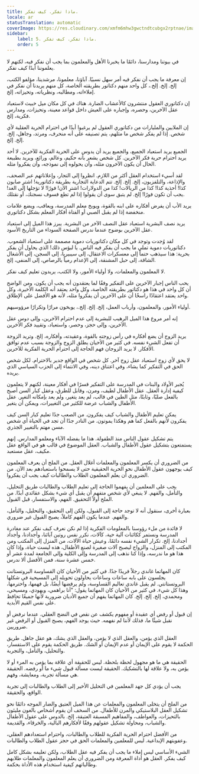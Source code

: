 ```yaml
---
title: ماذا تفكر. كيف تفكر.
locale: ar
statusTranslation: automatic
coverImage: https://res.cloudinary.com/xmfm6mhw3gwctndtcubgx2rptnae/image/upload/v1740337243/small_cover_educacion_fundamental_a051170f1c.webp
sidebar:
    label: 5. ماذا تفكر. كيف تفكر.
    order: 5
---
```

في بيوتنا ومدارسنا، دائمًا ما يخبرنا الأهل والمعلمون بما يجب أن نفكر فيه، لكنهم لا يعلموننا أبدًا كيف نفكر.

إن معرفة ما يجب أن نفكر فيه أمر سهل نسبيًا. آباؤنا، معلمونا، مرشدينا، مؤلفو الكتب، إلخ. إلخ. إلخ.، كل واحد منهم دكتاتور بطريقته الخاصة، كل منهم يريدنا أن نفكر في إملاءاته، ومطالبه، ونظرياته، وتحيزاته، إلخ.

إن دكتاتوري العقول منتشرون كالأعشاب الضارة. هناك في كل مكان ميل خبيث لاستعباد عقل الآخرين، وحصره، وإجباره على العيش داخل قواعد معينة، وتحيزات، ومدارس فكرية، إلخ.

إن الملايين والمليارات من دكتاتوري العقول لم يرغبوا أبدًا في احترام الحرية العقلية لأي شخص. إذا لم يفكر شخص ما مثلهم، يتم تصنيفه على أنه منحرف، ومرتد، وجاهل، إلخ. إلخ. إلخ.

الجميع يريد استعباد الجميع، والجميع يريد أن يدوس على الحرية الفكرية للآخرين. لا أحد يريد احترام حرية فكر الآخرين. كل شخص يشعر بأنه حكيم، وعالم، ورائع، ويريد بطبيعة الحال أن يكون الآخرون مثله، وأن يحولوه إلى نموذجه، وأن يفكروا مثله.

لقد أسيء استخدام العقل أكثر من اللازم. انظروا إلى التجار، وإعلاناتهم عبر الصحف، والإذاعة، والتلفزيون، إلخ. إلخ. إلخ. تتم الدعاية التجارية بطريقة دكتاتورية! اشترِ صابون كذا! أحذية كذا! كذا من الريالات! كذا من الدولارات! اشترِ الآن! فورًا! لا تؤجلها إلى الغد! يجب أن تكون فورًا! إلخ. لم يتبق سوى أن يقولوا إذا لم تطع فسوف نسجنك، أو نقتلك.

يريد الأب أن يفرض أفكاره على ابنه بالقوة، ويوبخ معلم المدرسة، ويعاقب، ويضع علامات منخفضة إذا لم يقبل الصبي أو الفتاة أفكار المعلم بشكل دكتاتوري.

يريد نصف البشرية استعباد عقل النصف الآخر من البشرية. يبرز هذا الميل إلى استعباد عقل الآخرين بوضوح عندما ندرس الصفحة السوداء من التاريخ الأسود.

لقد وُجدت وتوجد في كل مكان دكتاتوريات دموية مصممة على استعباد الشعوب. دكتاتوريات دموية تملي ما يجب أن يفكر فيه الناس. يا لبؤس ذلك! الذي يحاول أن يفكر بحرية: هذا سيذهب حتماً إلى معسكرات الاعتقال، إلى سيبيريا، إلى السجن، إلى الأشغال الشاقة، إلى حبل المشنقة، إلى الإعدام رمياً بالرصاص، إلى المنفى، إلخ.

لا المعلمون والمعلمات، ولا أولياء الأمور، ولا الكتب، يريدون تعليم كيف نفكر.

يحب الناس إجبار الآخرين على التفكير وفقًا لما يعتقدون أنه يجب أن يكون، ومن الواضح أن كل واحد في هذا هو دكتاتور بطريقته الخاصة، وكل واحد يعتقد أنه الكلمة الأخيرة، وكل واحد يعتقد اعتقادًا راسخًا أن على الآخرين أن يفكروا مثله، لأنه هو الأفضل على الإطلاق.

أولياء الأمور، والمعلمون، وأرباب العمل، إلخ. إلخ. إلخ.، يوبخون مرارًا وتكرارًا مرؤوسيهم.

إنه أمر مروع هذا الميل الرهيب للبشرية إلى عدم احترام الآخرين، وإلى دوس عقل الآخرين، وإلى حجز، وحصر، واستعباد، وتقييد فكر الآخرين.

يريد الزوج أن يضع أفكاره في رأس زوجته بالقوة، وعقيدته، وأفكاره، إلخ. وتريد الزوجة أن تفعل الشيء نفسه. في كثير من الأحيان يطلق الزوج والزوجة بسبب عدم توافق الأفكار. لا يريد الزوجان فهم الحاجة إلى احترام الحرية الفكرية للآخرين.

لا يحق لأي زوج استعباد عقل زوج آخر. كل شخص في الواقع جدير بالاحترام. لكل شخص الحق في التفكير كما يشاء، وفي اعتناق دينه، وفي الانتماء إلى الحزب السياسي الذي يريده.

يُجبر الأولاد والبنات في المدرسة على التفكير قسرًا في أفكار معينة، لكنهم لا يتعلمون كيفية إدارة العقل. عقل الأطفال لطيف، ومرن، وقابل للطرق، وعقل كبار السن أصبح بالفعل صلبًا، وثابتًا، مثل الطين في قالب، لم يعد يتغير، ولم يعد بإمكانه التغير. عقل الأطفال والشباب عرضة للكثير من التغييرات، ويمكن أن يتغير.

يمكن تعليم الأطفال والشباب كيف يفكرون. من الصعب جدًا تعليم كبار السن كيف يفكرون لأنهم بالفعل كما هم وهكذا يموتون. من النادر جدًا أن تجد في الحياة أي شخص مسن مهتم بالتغيير الجذري.

يتم تشكيل عقول الناس منذ الطفولة. هذا ما يفضله الآباء ومعلمو المدارس. إنهم يستمتعون بتشكيل عقول الأطفال والشباب. العقل الموضوع في قالب هو في الواقع عقل مكيف، عقل مستعبد.

من الضروري أن يكسر المعلمون والمعلمات أغلال العقل. من الملح أن يعرف المعلمون كيف يوجهون عقول الأطفال نحو الحرية الحقيقية حتى لا يسمحوا باستعبادهم بعد الآن. من الضروري أن يعلم المعلمون الطلاب والطالبات كيف يجب أن يفكروا.

يجب على المعلمين أن يفهموا الحاجة إلى تعليم الطلاب والطالبات طريق التحليل، والتأمل، والفهم. لا ينبغي لأي شخص متفهم أن يقبل أي شيء بشكل عقائدي أبدًا. من الملح أولاً التحقيق. الفهم، والاستفسار، قبل القبول.

بعبارة أخرى، سنقول أنه لا توجد حاجة إلى القبول، ولكن إلى التحقيق، والتحليل، والتأمل، والفهم. عندما يكون الفهم كاملاً، يصبح القبول غير ضروري.

لا فائدة من ملء رؤوسنا بالمعلومات الفكرية إذا لم نكن نعرف كيف نفكر عند مغادرة المدرسة ونستمر ككائنات آلية حية، كآلات، نكرر نفس روتين آبائنا، وأجدادنا، وأجداد أجدادنا، إلخ. تكرار الشيء نفسه دائمًا، وعيش حياة الآلات، من المنزل إلى المكتب ومن المكتب إلى المنزل، والزواج ليصبح آلات صغيرة لصنع الأطفال، هذه ليست حياة، وإذا كان هذا هو ما ندرسه، وإذا كنا نذهب إلى المدرسة وإلى الكلية وإلى الجامعة لمدة عشر أو خمس عشرة سنة، فمن الأفضل ألا ندرس.

كان المهاتما غاندي رجلاً فريدًا جدًا. في كثير من الأحيان كان القساوسة البروتستانت يجلسون على بابه ساعات وساعات يحاولون تحويله إلى المسيحية في شكلها البروتستانتي. لم يقبل غاندي تعاليم القساوسة، ولم يرفضها أيضًا، بل فهمها، واحترمها، وهذا كل شيء. في كثير من الأحيان كان المهاتما يقول: "أنا براهمي، ويهودي، ومسيحي، ومحمدي، إلخ. إلخ. إلخ. كان المهاتما يفهم أن جميع الأديان ضرورية لأنها جميعًا تحافظ على نفس القيم الأبدية.

إن قبول أو رفض أي عقيدة أو مفهوم يكشف عن نقص في النضج العقلي. عندما نرفض أو نقبل شيئًا ما، فذلك لأننا لم نفهمه. حيث يوجد الفهم، يصبح القبول أو الرفض غير ضروريين.

العقل الذي يؤمن، والعقل الذي لا يؤمن، والعقل الذي يشك، هو عقل جاهل. طريق الحكمة لا يقوم على الإيمان أو عدم الإيمان أو الشك. طريق الحكمة يقوم على الاستفسار، والتحليل، والتأمل، والتجربة.

الحقيقة هي ما هو مجهول لحظة بلحظة. ليس للحقيقة أي علاقة بما يؤمن به المرء أو لا يؤمن به، ولا علاقة لها بالتشكيك. الحقيقة ليست مسألة قبول شيء ما أو رفضه. الحقيقة هي مسألة تجربة، ومعايشة، وفهم.

يجب أن يؤدي كل جهد المعلمين في التحليل الأخير إلى الطلاب والطالبات إلى تجربة الواقع، والحقيقة.

من الملح أن يتخلى المعلمون والمعلمات عن هذا الميل العتيق والضار الموجه دائمًا نحو تشكيل العقل البلاستيكي والمرن للأطفال. من السخف أن يقوم أشخاص بالغون مليئون بالتحيزات، والعواطف، والمفاهيم المسبقة العتيقة، إلخ. بالدوس على عقول الأطفال والشباب، ومحاولة تشكيل عقولهم وفقًا لأفكارهم البالية، والخرقاء، والقديمة.

من الأفضل احترام الحرية الفكرية للطلاب والطالبات، واحترام استعدادهم العقلي، وعفويتهم الإبداعية. ليس للمعلمين والمعلمات الحق في حجز عقول الطلاب والطالبات.

الشيء الأساسي ليس إملاء ما يجب أن يفكر فيه عقل الطلاب، ولكن تعليمه بشكل كامل كيف يفكر. العقل هو أداة المعرفة ومن الضروري أن يعلم المعلمون والمعلمات طلابهم وطالباتهم كيفية استخدام هذه الأداة بحكمة.

